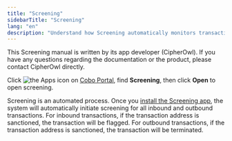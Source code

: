 ```yaml
---
title: "Screening"
sidebarTitle: "Screening"
lang: "en"
description: "Understand how Screening automatically monitors transactions for sanctions compliance. Learn how the system flags and terminates transactions with sanctioned addresses."
---
```


<Tip>This Screening manual is written by its app developer (CipherOwl). If you have any questions regarding the documentation or the product, please contact CipherOwl directly.</Tip>

Click <img src="/en/images/common/icon_apps.svg" className="icon" alt="the Apps icon"/> on [Cobo Portal](https://portal.cobo.com/login), find **Screening**, then click **Open** to open screening. 

Screening is an automated process. Once you [install the Screening app](/en/apps/screening/set-up), the system will automatically initiate screening for all inbound and outbound transactions. For inbound transactions, if the transaction address is sanctioned, the transaction will be flagged. For outbound transactions, if the transaction address is sanctioned, the transaction will be terminated.
